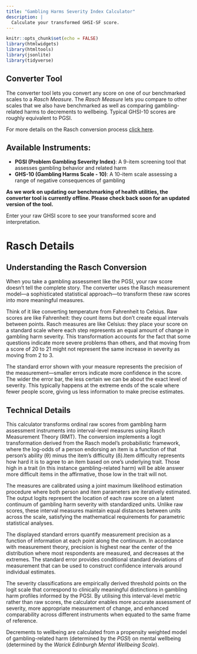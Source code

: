 ```yaml
---
title: "Gambling Harms Severity Index Calculator"
description: |
  Calculate your transformed GHSI-SF score.
---
```


```r
knitr::opts_chunk$set(echo = FALSE)
library(htmlwidgets)
library(htmltools)
library(jsonlite)
library(tidyverse)
```

## Converter Tool

The converter tool lets you convert any score on one of our benchmarked scales to a *Rasch Measure*. The *Rasch Measure* lets you compare to other scales that we also have benchmarked as well as comparing gambling-related harms to decrements to wellbeing. Typical GHSI-10 scores are roughly equivalent to PGSI. 

For more details on the Rasch conversion process [click here](#rasch-details). 


## Available Instruments:

- **PGSI (Problem Gambling Severity Index)**: A 9-item screening tool that assesses gambling behavior and related harm
- **GHS-10 (Gambling Harms Scale - 10)**: A 10-item scale assessing a range of negative consequences of gambling


**As we work on updating our benchmarking of health utilities, the converter tool is currently offline. Please check back soon for an updated version of the tool.**

Enter your raw GHSI score to see your transformed score and interpretation.






# Rasch Details

## Understanding the Rasch Conversion

When you take a gambling assessment like the PGSI, your raw score doesn't tell the complete story. The converter uses the Rasch measurement model—a sophisticated statistical approach—to transform these raw scores into more meaningful measures.

Think of it like converting temperature from Fahrenheit to Celsius. Raw scores are like Fahrenheit: they count items but don't create equal intervals between points. Rasch measures are like Celsius: they place your score on a standard scale where each step represents an equal amount of change in gambling harm severity. This transformation accounts for the fact that some questions indicate more severe problems than others, and that moving from a score of 20 to 21 might not represent the same increase in severity as moving from 2 to 3.

The standard error shown with your measure represents the precision of the measurement—smaller errors indicate more confidence in the score. The wider the error bar, the less certain we can be about the exact level of severity. This typically happens at the extreme ends of the scale where fewer people score, giving us less information to make precise estimates.

## Technical Details 

This calculator transforms ordinal raw scores from gambling harm assessment instruments into interval-level measures using Rasch Measurement Theory (RMT). The conversion implements a logit transformation derived from the Rasch model's probabilistic framework, where the log-odds of a person endorsing an item is a function of that person's ability (θ) minus the item's difficulty (δ).Item difficulty represents how hard it is to agree to an item based on one's underlying trait. Those high in a trait (in this instance gambling-related harm) will be able answer more difficult items in the affirmative, those low in the trait will not.  

The measures are calibrated using a joint maximum likelihood estimation procedure where both person and item parameters are iteratively estimated. The output logits represent the location of each raw score on a latent continuum of gambling harm severity with standardized units. Unlike raw scores, these interval measures maintain equal distances between units across the scale, satisfying the mathematical requirements for parametric statistical analyses.

The displayed standard errors quantify measurement precision as a function of information at each point along the continuum. In accordance with measurement theory, precision is highest near the center of the distribution where most respondents are measured, and decreases at the extremes. The standard error provides conditional standard deviations of measurement that can be used to construct confidence intervals around individual estimates.

The severity classifications are empirically derived threshold points on the logit scale that correspond to clinically meaningful distinctions in gambling harm profiles informed by the PGSI. By utilising this interval-level metric rather than raw scores, the calculator enables more accurate assessment of severity, more appropriate measurement of change, and enhanced comparability across different instruments when equated to the same frame of reference.

Decrements to wellbeing are calculated from a propensity weighted model of gambling-related harm (determined by the *PGSI*) on mental wellbeing (determined by the *Warick Edinburgh Mental Wellbeing Scale*). 